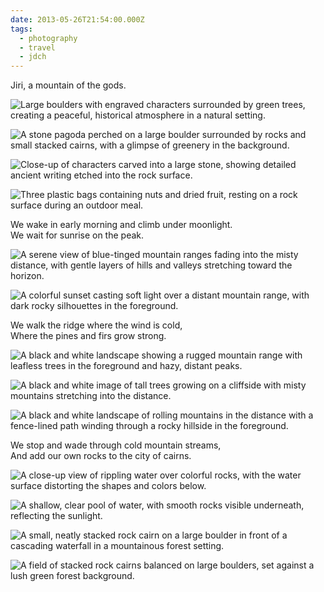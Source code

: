 ```yaml
---
date: 2013-05-26T21:54:00.000Z
tags:
  - photography
  - travel
  - jdch
---
```

Jiri, a mountain of the gods.

![Large boulders with engraved characters surrounded by green trees, creating a peaceful, historical atmosphere in a natural setting.](/assets/photos/20130525-IMG_7390.jpg)

![A stone pagoda perched on a large boulder surrounded by rocks and small stacked cairns, with a glimpse of greenery in the background.](/assets/photos/20130525-IMG_7384.jpg)

![Close-up of characters carved into a large stone, showing detailed ancient writing etched into the rock surface.](/assets/photos/20130525-IMG_7377.jpg)

![Three plastic bags containing nuts and dried fruit, resting on a rock surface during an outdoor meal.](/assets/photos/20130525-IMG_7400.jpg)

We wake in early morning and climb under moonlight.<br/>
We wait for sunrise on the peak.

![A serene view of blue-tinged mountain ranges fading into the misty distance, with gentle layers of hills and valleys stretching toward the horizon.](/assets/photos/20130526-IMG_7535.jpg)

![A colorful sunset casting soft light over a distant mountain range, with dark rocky silhouettes in the foreground.](/assets/photos/20130526-IMG_7499.jpg)

We walk the ridge where the wind is cold,<br/>
Where the pines and firs grow strong.

![A black and white landscape showing a rugged mountain range with leafless trees in the foreground and hazy, distant peaks.](/assets/photos/20130526-IMG_7551.jpg)

![A black and white image of tall trees growing on a cliffside with misty mountains stretching into the distance.](/assets/photos/20130526-IMG_7564.jpg)

![A black and white landscape of rolling mountains in the distance with a fence-lined path winding through a rocky hillside in the foreground.](/assets/photos/20130526-IMG_7577.jpg)

We stop and wade through cold mountain streams,<br/>
And add our own rocks to the city of cairns.

![A close-up view of rippling water over colorful rocks, with the water surface distorting the shapes and colors below.](/assets/photos/20130526-IMG_7605.jpg)

![A shallow, clear pool of water, with smooth rocks visible underneath, reflecting the sunlight.](/assets/photos/20130526-IMG_7649.jpg)

![A small, neatly stacked rock cairn on a large boulder in front of a cascading waterfall in a mountainous forest setting.](/assets/photos/20130526-IMG_7613.jpg)

![A field of stacked rock cairns balanced on large boulders, set against a lush green forest background.](/assets/photos/20130526-IMG_7631.jpg)
